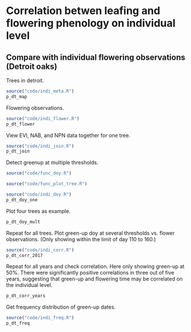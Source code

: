 # Correlation betwen leafing and flowering phenology on individual level

## Compare with individual flowering observations (Detroit oaks) 
Trees in detroit.
```r
source("code/indi_meta.R")
p_dt_map
```

Flowering observations.
```r
source("code/indi_flower.R")
p_dt_flower
```

View EVI, NAB, and NPN data together for one tree.
```r
source("code/indi_join.R")
p_dt_join
```

Detect greenup at multiple thresholds.
```r
source("code/func_doy.R")
```

```r
source("code/func_plot_tree.R")
```

```r
source("code/indi_doy.R")
p_dt_doy_one
```

Plot four trees as example.
```r
p_dt_doy_mult
```

Repeat for all trees. Plot green-up doy at several thresholds vs. flower observations. (Only showing within the limit of day 110 to 160.)
```r
source("code/indi_corr.R")
p_dt_corr_2017
```

Repeat for all years and check correlation. Here only showing green-up at 50%. There were significantly positive correlations in three out of five years, suggesting that green-up and flowering time may be correlated on the individual level.
```r
p_dt_corr_years
```

Get frequency distribution of green-up dates.
```r
source("code/indi_freq.R")
p_dt_freq
```

